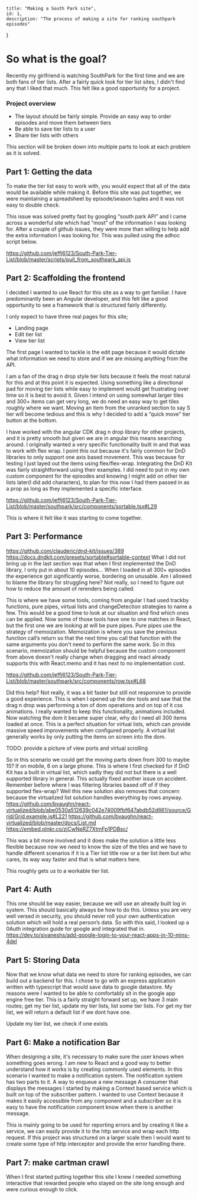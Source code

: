 
    title: "Making a South Park site",
    id: 1,
    description: "The process of making a site for ranking southpark episodes"
}

# So what is the goal?

Recently my girlfriend is watching SouthPark for the first time and we are both fans of tier lists. After a fairly quick look for tier list sites, I didn't find any that I liked that much. This felt like a good opportunity for a project. 

### Project overview
* The layout should be fairly simple. Provide an easy way to order episodes and move them between tiers
* Be able to save tier lists to a user
* Share tier lists with others

This section will be broken down into multiple parts to look at each problem as it is solved.

## Part 1: Getting the data
To make the tier list easy to work with, you would expect that all of the data would be available while making it. Before this site was put together, we were maintaining a spreadsheet by episode/season tuples and it was not easy to double check.

This issue was solved pretty fast by googling “south park API” and I came across a wonderful site which had “most” of the information I was looking for. After a couple of github issues, they were more than willing to help add the extra information I was looking for. This was pulled using the adhoc script below.

<GitGist embedUrl='https%3A%2F%2Fgithub.com%2Fjeffj6123%2FSouth-Park-Tier-List%2Fblob%2Fmaster%2Fscripts%2Fpull_from_southpark_api.js'></GitGist>

https://github.com/jeffj6123/South-Park-Tier-List/blob/master/scripts/pull_from_southpark_api.js


## Part 2: Scaffolding the frontend
I decided I wanted to use React for this site as a way to get familiar. I have predominantly been an Angular developer, and this felt like a good opportunity to see a framework that is structured fairly differently.

I only expect to have three real pages for this site; 

* Landing page
* Edit tier list
* View tier list

The first page I wanted to tackle is the edit page because it would dictate what information we need to store and if we are missing anything from the API. 

I am a fan of the drag n drop style tier lists because it feels the most natural for this and at this point it is expected. Using something like a directional pad for moving tier lists while easy to implement would get frustrating over time so it is best to avoid it. Given I intend on using somewhat larger tiles and 300+ items can get very long, we do need an easy way to get tiles roughly where we want. Moving an item from the unranked section to say S tier will become tedious and this is why I decided to add a “quick move” tier button at the bottom.

I have worked with the angular CDK drag n drop library for other projects, and it is pretty smooth but given we are in angular this means searching around. I originally wanted a very specific functionality built in and that was to work with flex wrap. I point this out because it's fairly common for DnD libraries to only support one axis based movement. This was because for testing I just layed out the items using flex/flex-wrap. Integrating the DnD Kit was fairly straightforward using their examples. I did need to put in my own custom component for the episodes and knowing I might add on other tier lists later(I did add characters), to plan for this now I had them passed in as a prop as long as they implemented a specific interface.

https://github.com/jeffj6123/South-Park-Tier-List/blob/master/southpark/src/components/sortable.tsx#L29 

This is where it felt like it was starting to come together.

## Part 3: Performance
https://github.com/clauderic/dnd-kit/issues/389
https://docs.dndkit.com/presets/sortable#sortable-context
What I did not bring up in the last section was that when I first implemented the DnD library, I only put in about 10 episodes… When I loaded in all 300+ episodes the experience got significantly worse, bordering on unusable. Am I allowed to blame the library for struggling here? Not really, so I need to figure out how to reduce the amount of rerenders being called. 

This is where we have some tools, coming from angular I had used trackby functions, pure pipes, virtual lists and changeDetection strategies to name a few. This would be a good time to look at our situation and find which ones can be applied. Now some of those tools have one to one matches in React, but the first one we are looking at will be pure pipes. Pure pipes use the strategy of memoization. Memoization is where you save the previous function call’s return so that the next time you call that function with the same arguments you don't need to perform the same work. So in this scenario, memoization should be helpful because the custom component from above doesn't really change when dragging and react already supports this with React.memo and it has next to no implementation cost.

https://github.com/jeffj6123/South-Park-Tier-List/blob/master/southpark/src/components/row.tsx#L68

Did this help? Not really, it was a bit faster but still not responsive to provide a good experience. This is when I opened up the dev tools and saw that the drag n drop was performing a ton of dom operations and on top of it css animations. I really wanted to keep this functionality, animations included. Now watching the dom it became super clear, why do I need all 300 items loaded at once. This is a perfect situation for virtual lists, which can provide massive speed improvements when configured properly. A virtual list generally works by only putting the items on screen into the dom.

TODO: provide a picture of view ports and virtual scrolling

 So in this scenario we could get the moving parts down from 300 to maybe 15? If on mobile, 6 on a large phone. This is where I first checked for if DnD Kit has a built in virtual list, which sadly they did not but there is a well supported library in general. This actually fixed another issue on accident. Remember before where I was filtering libraries based off of if they supported flex-wrap? Well this new solution also removes that concern because the virtualized list solution handles everything by rows anyway.
https://github.com/bvaughn/react-virtualized/blob/abe0530a512639c042e74009fbf647abdb52d661/source/Grid/Grid.example.js#L221
https://github.com/bvaughn/react-virtualized/blob/master/docs/List.md
https://embed.plnkr.co/zjCwNeRZ7XtmFp1PDBsc/


This was a bit more involved and it does make the solution a little less flexible because now we need to know the size of the tiles and we have to handle different scenarios if it is a Tier list title row or a tier list item but who cares, its way way faster and that is what matters here.

This roughly gets us to a workable tier list.

## Part 4: Auth
This one should be way easier, because we will use an already built log in system. This should basically always be how to do this. Unless you are very well versed in security, you should never roll your own authentication solution which will hold a real person’s data. So with this said, I looked up a 0Auth integration guide for google and integrated that in. 
https://dev.to/sivaneshs/add-google-login-to-your-react-apps-in-10-mins-4del


## Part 5: Storing Data
Now that we know what data we need to store for ranking episodes, we can build out a backend for this. I chose to go with an express application written with typescript that would save data to google datastore. My reasons were I wanted to be able to comfortably sit in the google app engine free tier. This is a fairly straight forward set up, we have 3 main routes; get my tier list, update my tier lists, list some tier lists. For get my tier list, we will return a default list if we dont have one.

Update my tier list, we check if one exists

## Part 6: Make a notification Bar
When designing a site, it's necessary to make sure the user knows when something goes wrong. I am new to React and a good way to better understand how it works is by creating commonly used elements. In this scenario I wanted to make a notification system. The notification system has two parts to it.
A way to enqueue a new message
A consumer that displays the messages
I started by making a Context based service which is built on top of the subscriber pattern. I wanted to use Context because it makes it easily accessible from any component and a subscriber so it is easy to have the notification component know when there is another message.

This is mainly going to be used for reporting errors and by creating it like a service, we can easily provide it to the http service and wrap each http request. If this project was structured on a larger scale then I would want to create some type of http interceptor and provide the error handling there.

## Part 7: make cartman crawl

When I first started putting together this site I knew I needed something interactive that rewarded people who stayed on the site long enough and were curious enough to click.


